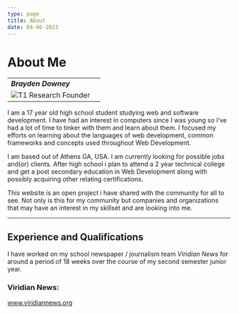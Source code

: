 ```yaml
---
type: page
title: About
date: 04-06-2023
---
```


# About Me

| | |
|:------|-----:|
| ***Brayden Downey*** |
![T1 Research Founder](https://github.com/t1-research/portfolio-t1r/blob/devPreview/pages/public/static/images/proPic.jpeg)|

I am a 17 year old high school student studying web and software development.
I have had an interest in computers since I was young so I’ve had a lot of time to
tinker with them and learn about them. I focused my efforts on learning about the
languages of web development, common frameworks and concepts used throughout Web Development.  

I am based out of Athens GA, USA. I am currently looking for possible jobs and(or)
clients. After high school i plan to attend a 2 year technical college and get a
post secondary education in Web Development along with possibly acquiring other relating certifications.  

This website is an open project i have shared with the community for all to see.
Not only is this for my community but companies and organizations that may have
an interest in my skillset and are looking into me.  

---

## Experience and Qualifications

I have worked on my school newspaper / journalism team *Viridian News* for around a period
of 18 weeks over the course of my second semester junior year.  

### Viridian News:
www.viridiannews.org
